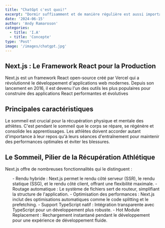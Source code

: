 ```yaml
---
title: "ChatGpt c'est quoi!"
excerpt: "Dormir suffisamment et de manière régulière est aussi important que l'entraînement lui-même pour les athlètes de haut niveau."
date: '2024-06-15'
author: 'Andy Ramaroson'
categories:
  - title: 'I.A'
  - title: 'Concepte'
type: 'Post'
image: '/images/chatgpt.jpg'
---
```


<h2>Next.js : Le Framework React pour la Production</h2>

<p>
  Next.js est un framework React open-source créé par Vercel qui a révolutionné
  le développement d'applications web modernes. Depuis son lancement en 2016, il
  est devenu l'un des outils les plus populaires pour construire des
  applications React performantes et évolutives
</p>

<h2>Principales caractéristiques</h2>

<p>
  Le sommeil est crucial pour la récupération physique et mentale des athlètes.
  C'est pendant le sommeil que le corps se répare, se régénère et consolide les
  apprentissages. Les athlètes doivent accorder autant d'importance à leur repos
  qu'à leurs séances d'entraînement pour maintenir des performances optimales et
  éviter les blessures.
</p>

<h2>Le Sommeil, Pilier de la Récupération Athlétique</h2>

<p>Next.js offre de nombreuses fonctionnalités qui le distinguent :</p>

<ul>
  - Rendu hybride : Next.js permet le rendu côté serveur (SSR), le rendu
  statique (SSG), et le rendu côté client, offrant une flexibilité maximale. -
  Routage automatique : Le système de fichiers sert de routeur, simplifiant la
  structure de l'application. - Optimisation des performances : Next.js inclut
  des optimisations automatiques comme le code splitting et le prefetching. -
  Support TypeScript natif : Intégration transparente avec TypeScript pour un
  développement plus robuste. - Hot Module Replacement : Rechargement instantané
  pendant le développement pour une expérience de développement fluide.
</ul>
